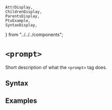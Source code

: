     AttrDisplay,
    ChildrenDisplay,
    ParentsDisplay,
    PtxExample,
    SyntaxDisplay,
} from "../../../components";

# `<prompt>`

Short description of what the `<prompt>` tag does.

## Syntax

<SyntaxDisplay name="prompt" />

## Examples

    